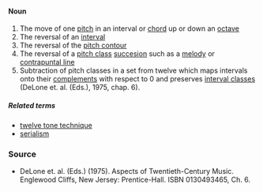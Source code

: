 ====Noun====
#The move of one [[pitch]] in an interval or [[chord]] up or down an [[octave]]
#The reversal of an [[interval]]
#The reversal of the [[pitch contour]]
#The reversal of a [[pitch class]] [[succesion]] such as a [[melody]] or [[counterpoint|contrapuntal line]]
#Subtraction of pitch classes in a set from twelve which maps intervals onto their [[complement]]s with respect to 0 and preserves [[interval class]]es (DeLone et. al. (Eds.), 1975, chap. 6).

=====Related terms=====
*[[twelve tone technique]]
*[[serialism]]

===Source===
*DeLone et. al. (Eds.) (1975). Aspects of Twentieth-Century Music. Englewood Cliffs, New Jersey: Prentice-Hall. ISBN 0130493465, Ch. 6.